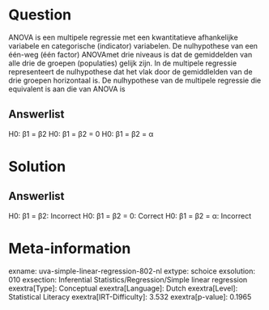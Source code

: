 Question
========

ANOVA is een multipele regressie met een kwantitatieve afhankelijke
variabele en categorische (indicator) variabelen. De nulhypothese van
een één-weg (één factor) ANOVAmet drie niveaus is dat de gemiddelden van
alle drie de groepen (populaties) gelijk zijn. In de multipele regressie
representeert de nulhypothese dat het vlak door de gemiddlelden van de
drie groepen horizontaal is. De nulhypothese van de multipele regressie
die equivalent is aan die van ANOVA is

Answerlist
----------

H0: β1 = β2
H0: β1 = β2 = 0
H0: β1 = β2 = α

Solution
========

Answerlist
----------

H0: β1 = β2: Incorrect
H0: β1 = β2 = 0: Correct
H0: β1 = β2 = α: Incorrect

Meta-information
================
exname: uva-simple-linear-regression-802-nl
extype: schoice
exsolution: 010
exsection: Inferential Statistics/Regression/Simple linear regression
exextra[Type]: Conceptual
exextra[Language]: Dutch
exextra[Level]: Statistical Literacy
exextra[IRT-Difficulty]: 3.532
exextra[p-value]: 0.1965
